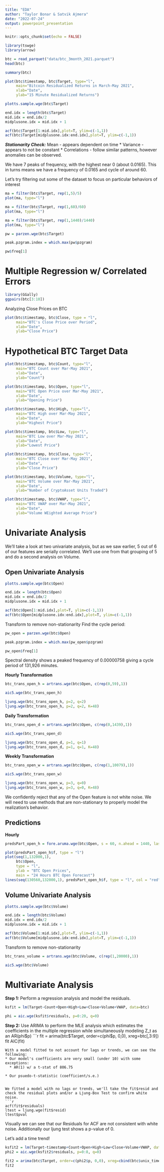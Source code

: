 ```yaml
---
title: "EDA"
author: "Taylor Bonar & Satvik Ajmera"
date: "2022-07-24"
output: powerpoint_presentation
---
```


```r
knitr::opts_chunk$set(echo = FALSE)
```


```r
library(tswge)
library(arrow)

btc = read_parquet("data/btc_3month_2021.parquet")
head(btc)
```

```r
summary(btc)
```
```r
plot(btc$timestamp, btc$Target, type="l",
     main="Bitcoin Residualized Returns in March-May 2021",
     xlab="Date",
     ylab="15 Minute Residualized Returns")
```

```r
plotts.sample.wge(btc$Target)

end.idx = length(btc$Target)
mid.idx = end.idx/2
midplusone.idx = mid.idx + 1

acf(btc$Target[1:mid.idx],plot=T, ylim=c(-1,1))
acf(btc$Target[midplusone.idx:end.idx],plot=T, ylim=c(-1,1))
```
***Stationarity Check:**
  * Mean - appears dependent on time
  * Variance - appears to not be constant
  * Correlations - follow similar patterns, however anomalies can be observed.
  
  
We have 7 peaks of frequency, with the highest near 0 (about 0.0165). This in turns means we have a frequency of 0.0165 and cycle of around 60.

Let's try filtering out some of the dataset to focus on particular behaviors of interest
```r
ma = filter(btc$Target, rep(1,5)/5)
plot(ma, type="l")
```

```r
ma = filter(btc$Target, rep(1,60)/60)
plot(ma, type="l")
```

```r
ma = filter(btc$Target, rep(1,1440)/1440)
plot(ma, type="l")
```

```r
pw = parzen.wge(btc$Target)

peak.pzgram.index = which.max(pw$pzgram)

pw$freq[1]

```
# Multiple Regression w/ Correlated Errors
```r
library(GGally)
ggpairs(btc[3:10])
```

Analyzing Close Prices on BTC
```r
plot(btc$timestamp, btc$Close, type = "l",
     main="BTC's Close Price over Period",
     xlab="Date",
     ylab="Close Price")
```

# Hypothetical BTC Target Data
```r
plot(btc$timestamp, btc$Count, type="l",
     main="BTC Count over Mar-May 2021",
     xlab="Date",
     ylab="Count")
```

```r
plot(btc$timestamp, btc$Open, type="l",
     main="BTC Open Price over Mar-May 2021",
     xlab="Date",
     ylab="Opening Price")
```

```r
plot(btc$timestamp, btc$High, type="l",
     main="BTC High over Mar-May 2021",
     xlab="Date",
     ylab="Highest Price")
```

```r
plot(btc$timestamp, btc$Low, type="l",
     main="BTC Low over Mar-May 2021",
     xlab="Date",
     ylab="Lowest Price")
```

```r
plot(btc$timestamp, btc$Close, type="l",
     main="BTC Close over Mar-May 2021",
     xlab="Date",
     ylab="Close Price")
```

```r
plot(btc$timestamp, btc$Volume, type="l",
     main="BTC Volume over Mar-May 2021",
     xlab="Date",
     ylab="Number of CryptoAsset Units Traded")
```

```r
plot(btc$timestamp, btc$VWAP, type="l",
     main="BTC VWAP over Mar-May 2021",
     xlab="Date",
     ylab="Volume WEighted Average Price")
```
# Univariate Analysis

We'll take a look at two univariate analysis, but as we saw earlier, 5 out of 6 of our features are serially correlated. We'll use one from that grouping of 5 and do a second analysis on Volume.

## Open Univariate Analysis

```r
plotts.sample.wge(btc$Open)
```
```r
end.idx = length(btc$Open)
mid.idx = end.idx/2
midplusone.idx = mid.idx + 1

acf(btc$Open[1:mid.idx],plot=T, ylim=c(-1,1))
acf(btc$Open[midplusone.idx:end.idx],plot=T, ylim=c(-1,1))
```
Transform to remove non-stationarity
Find the cycle period:
```r
pw_open = parzen.wge(btc$Open)

peak.pzgram.index = which.max(pw_open$pzgram)

pw_open$freq[1]

```
Spectral density shows a peaked frequency of 0.00000758 giving a cycle period of 131,926 minutes.

**Hourly Transformation**
```r
btc_trans_open_h = artrans.wge(btc$Open, c(rep(0,59),1))
```
```r
aic5.wge(btc_trans_open_h)
```

```r
ljung.wge(btc_trans_open_h, p=2, q=2)
ljung.wge(btc_trans_open_h, p=2, q=2, K=48)
```

**Daily Transformation**
```r
btc_trans_open_d = artrans.wge(btc$Open, c(rep(0,1439),1))
```
```r
aic5.wge(btc_trans_open_d)
```

```r
ljung.wge(btc_trans_open_d, p=1, q=1)
ljung.wge(btc_trans_open_d, p=1, q=1, K=48)
```

**Weekly Transformation**
```r
btc_trans_open_w = artrans.wge(btc$Open, c(rep(1,10079),1))
```

```r
aic5.wge(btc_trans_open_w)
```

```r
ljung.wge(btc_trans_open_w, p=3, q=0)
ljung.wge(btc_trans_open_w, p=3, q=0, K=48)
```
We confidently reject that any of the Open feature is not white noise. We will need to use methods that are non-stationary to properly model the realization's behavior.

## Predictions
**Hourly**
```r
predsPart_open_h = fore.aruma.wge(btc$Open, s = 60, n.ahead = 1440, lastn=TRUE)
```
```r
plot(predsPart_open_h$f, type = "l")
plot(seq(1,132000,1),
     btc$Open,
     type = "l",
     ylab = "BTC Open Prices",
     main = "24 Hours BTC Open Forecast")
lines(seq(130560,132000,1), predsPart_open_h$f, type = "l", col = "red")
```

## Volume Univariate Analysis
```r
plotts.sample.wge(btc$Volume)

end.idx = length(btc$Volume)
mid.idx = end.idx/2
midplusone.idx = mid.idx + 1

acf(btc$Volume[1:mid.idx],plot=T, ylim=c(-1,1))
acf(btc$Volume[midplusone.idx:end.idx],plot=T, ylim=c(-1,1))
```

Transform to remove non-stationarity
```r
btc_trans_volume = artrans.wge(btc$Volume, c(rep(1,20000),1))
```

```r
aic5.wge(btc$Volume)
```

# Multivariate Analysis

**Step 1:** Perform a regression analysis and model the residuals.
```r
ksfit = lm(Target~Count+Open+High+Low+Close+Volume+VWAP, data=btc)

phi = aic.wge(ksfit$residuals, p=0:20, q=0)
```

**Step 2:** Use ARIMA to perform the MLE analysis which estimates the coefficients in the multiple regression while simultaneously modeling Z_t as an AR(phi$p)
```r
fit = arima(btc$Target, order=c(phi$p, 0,0), xreg=btc[,3:9])
fit
AIC(fit)
```
With a model fitted to not account for lags or trends, we can see the following:
* Our model's coefficients are very small (under 10) with some exceptions:
  * AR(1) w/ a t-stat of 806.75
  
* Our psuedo-t-statistic (coefficient/s.e.)


We fitted a model with no lags or trends, we'll take the fit$resid and check the residual plots and/or a Ljung-Box Test to confirm white noise.
```r
acf(fit$residuals)
ltest = ljung.wge(fit$resid)
ltest$pval
```

Visually we can see that our Residuals for ACF are not consistent with white noise. Additionally our ljung test shows a p-value of 0.

Let's add a time trend!
```r
ksfit2 = lm(Target~timestamp+Count+Open+High+Low+Close+Volume+VWAP, data=btc)
phi2 = aic.wge(ksfit2$residuals, p=0:8, q=0)
```

```r
fit2 = arima(btc$Target, order=c(phi2$p, 0,0), xreg=cbind(btc$unix_time, btc[,3:9]))
fit2
```






